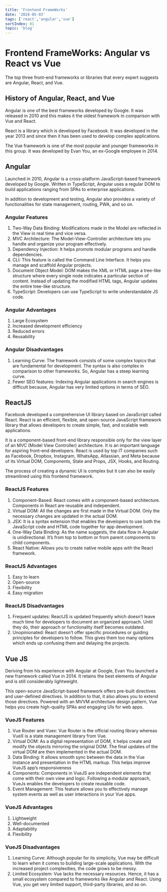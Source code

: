```yaml
---
title: 'Frontend FrameWorks'
date: '2024-05-03'
tags: ['react','angular','vue']
sortIndex: 01
topic: 'blog'
---
```


# Frontend FrameWorks: Angular vs React vs Vue

The top three front-end frameworks or libraries that every expert suggests are Angular, React, and Vue.

## History of Angular, React, and Vue

Angular is one of the best frameworks developed by Google. It was released in 2010 and this makes it the oldest framework in comparison with Vue and React.

React is a library which is developed by Facebook. It was developed in the year 2013 and since then it has been used to develop complex applications. 

The Vue framework is one of the most popular and younger frameworks in this group. It was developed by Evan You, an ex-Google employee in 2014.

## Angular

Launched in 2010, Angular is a cross-platform JavaScript-based framework developed by Google. Written in TypeScript, Angular uses a regular DOM to build applications ranging from SPAs to enterprise applications. 

In addition to development and testing, Angular also provides a variety of functionalities for state management, routing, PWA, and so on.

### Angular Features

1. Two-Way Data Binding: Modifications made in the Model are reflected in the View in real time and vice versa.
2. MVC Architecture: The Model-View-Controller architecture lets you handle and organize your program effectively. 
3. Dependency Injection: It helps promote modular programs and handle dependencies. 
4. CLI: This feature is called the Command Line Interface. It helps you manage and scaffold Angular projects. 
5. Document Object Model: DOM makes the XML or HTML page a tree-like structure where every single node indicates a particular section of content. Instead of updating the modified HTML tags, Angular updates the entire tree-like structure. 
6. TypeScript: Developers can use TypeScript to write understandable JS code.

### Angular Advantages

1. Large Ecosystem
2. Increased development efficiency
3. Reduced errors
4. Reusability

### Angular Disadvantages 

1. Learning Curve: The framework consists of some complex topics that are fundamental for development. The syntax is also complex in comparison to other frameworks. So, Angular has a steep learning curve.
2. Fewer SEO features: Indexing Angular applications in search engines is difficult because, Angular has very limited options in terms of SEO. 

## ReactJS

Facebook developed a comprehensive UI library based on JavaScript called React. React is an efficient, flexible, and open-source JavaScript framework library that allows developers to create simple, fast, and scalable web applications.

It is a component-based front-end library responsible only for the view layer of an MVC (Model View Controller) architecture. It is an important language for aspiring front-end developers. React is used by top IT companies such as Facebook, Dropbox, Instagram, WhatsApp, Atlassian, and Meta because of its Virtual DOM, Components, State and Props, JSX, Hooks, and Routing. 

The process of creating a dynamic UI is complex but it can also be easily streamlined using this frontend framework. 

### ReactJS Features

1. Component-Based: React comes with a component-based architecture. Components in React are reusable and independent. 
2. Virtual DOM: All the changes are first made in the Virtual DOM. Only the necessary changes are updated in the actual DOM.
3. JSX: It is a syntax extension that enables the developers to use both the JavaScript code and HTML code together for app development. 
4. One-Way Data Binding: As the name suggests, the data flow in Angular is unidirectional. It’s from top to bottom or from parent components to child components. 
5. React Native: Allows you to create native mobile apps with the React framework.

### ReactJS Advantages

1. Easy to learn
2. Open-source
3. Flexibility
4. Easy migration

### ReactJS Disadvantages

1. Frequent updates: ReactJS is updated frequently which doesn’t leave much time for developers to document an organized approach. Until they do, their approach or functionality itself becomes outdated. 
2. Unopinionated: React doesn’t offer specific procedures or guiding principles for developers to follow. This gives them too many options which ends up confusing them and delaying the projects. 

## Vue JS

Deriving from his experience with Angular at Google, Evan You launched a new framework called Vue in 2014. It retains the best elements of Angular and is still considerably lightweight. 

This open-source JavaScript-based framework offers pre-built directives and user-defined directives. In addition to that, it also allows you to extend those directives. Powered with an MVVM architecture design pattern, Vue helps you create high-quality SPAs and engaging UIs for web apps. 

### VueJS Features 

1. Vue Router and Vuex: Vue Router is the official routing library whereas VueX is a state management library from Vue.
2. Virtual DOM: As a digital representation of DOM, it helps create and modify the objects mirroring the original DOM. The final updates of the virtual DOM are then implemented in the actual DOM. 
3. Data Binding: It allows smooth sync between the data in the Vue instance and presentation in the HTML markup. This helps improve VueJS app’s responsiveness
4. Components: Components in VueJS are independent elements that come with their own view and logic. Following a modular approach, VueJs enables the developers to create reusable code. 
5. Event Management: This feature allows you to effectively manage system events as well as user interactions in your Vue apps. 

### VueJS Advantages

1. Lightweight
2. Well-documented
3. Adaptability
4. Flexibility

### VueJS Disadvantages 

1. Learning Curve: Although popular for its simplicity, Vue may be difficult to learn when it comes to building large-scale applications. With the increased project complexities, the code grows to be messy. 
2. Limited Ecosystem: Vue lacks the necessary resources. Hence, it has a small ecosystem compared to frameworks like Angular and React. Using Vue, you get very limited support, third-party libraries, and so on.

